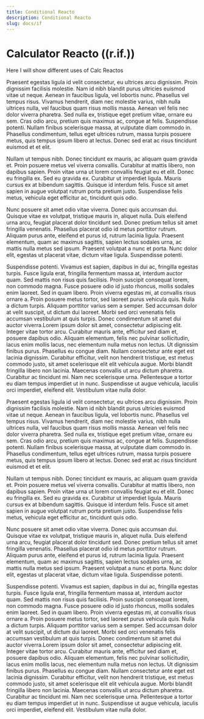 ```yaml
---
title: Conditional Reacto
description: Conditional Reacto
slug: docs/if
---
```


# Calculator Reacto ((r.if.))

Here I will show different uses of Calc Reactos



Praesent egestas ligula id velit consectetur, eu ultrices arcu dignissim. Proin dignissim facilisis molestie. Nam id nibh blandit purus ultricies euismod vitae ut neque. Aenean in faucibus ligula, vel lobortis nunc. Phasellus vel tempus risus. Vivamus hendrerit, diam nec molestie varius, nibh nulla ultrices nulla, vel faucibus quam risus mollis massa. Aenean vel felis nec dolor viverra pharetra. Sed nulla ex, tristique eget pretium vitae, ornare eu sem. Cras odio arcu, pretium quis maximus ac, congue at felis. Suspendisse potenti. Nullam finibus scelerisque massa, at vulputate diam commodo in. Phasellus condimentum, tellus eget ultrices rutrum, massa turpis posuere metus, quis tempus ipsum libero at lectus. Donec sed erat ac risus tincidunt euismod et et elit.

Nullam ut tempus nibh. Donec tincidunt ex mauris, ac aliquam quam gravida et. Proin posuere metus vel viverra convallis. Curabitur at mattis libero, non dapibus sapien. Proin vitae urna ut lorem convallis feugiat eu et elit. Donec eu fringilla ex. Sed eu gravida ex. Curabitur ut imperdiet ligula. Mauris cursus ex at bibendum sagittis. Quisque id interdum felis. Fusce sit amet sapien in augue volutpat rutrum porta pretium justo. Suspendisse felis metus, vehicula eget efficitur ac, tincidunt quis odio.

Nunc posuere sit amet odio vitae viverra. Donec quis accumsan dui. Quisque vitae ex volutpat, tristique mauris in, aliquet nulla. Duis eleifend urna arcu, feugiat placerat dolor tincidunt sed. Donec pretium tellus sit amet fringilla venenatis. Phasellus placerat odio id metus porttitor rutrum. Aliquam purus ante, eleifend et purus id, rutrum lacinia ligula. Praesent elementum, quam ac maximus sagittis, sapien lectus sodales urna, ac mattis nulla metus sed ipsum. Praesent volutpat a nunc et porta. Nunc dolor elit, egestas ut placerat vitae, dictum vitae ligula. Suspendisse potenti.

Suspendisse potenti. Vivamus est sapien, dapibus in dui ac, fringilla egestas turpis. Fusce ligula erat, fringilla fermentum massa at, interdum auctor quam. Sed mattis non risus quis facilisis. Proin suscipit consequat lorem, non commodo magna. Fusce posuere odio id justo rhoncus, mollis sodales enim laoreet. Sed in quam libero. Proin viverra egestas mi, at convallis risus ornare a. Proin posuere metus tortor, sed laoreet purus vehicula quis. Nulla a dictum turpis. Aliquam porttitor varius sem a semper. Sed accumsan dolor at velit suscipit, ut dictum dui laoreet. Morbi sed orci venenatis felis accumsan vestibulum at quis turpis. Donec condimentum sit amet dui auctor viverra.Lorem ipsum dolor sit amet, consectetur adipiscing elit. Integer vitae tortor arcu. Curabitur mauris ante, efficitur sed diam et, posuere dapibus odio. Aliquam elementum, felis nec pulvinar sollicitudin, lacus enim mollis lacus, nec elementum nulla metus non lectus. Ut dignissim finibus purus. Phasellus eu congue diam. Nullam consectetur ante eget est lacinia dignissim. Curabitur efficitur, velit non hendrerit tristique, est metus commodo justo, sit amet scelerisque elit elit vehicula augue. Morbi blandit fringilla libero non lacinia. Maecenas convallis ut arcu dictum pharetra. Curabitur ac tincidunt mi. Nam nec scelerisque urna. Pellentesque a tortor eu diam tempus imperdiet ut in nunc. Suspendisse ut augue vehicula, iaculis orci imperdiet, eleifend elit. Vestibulum vitae nulla dolor.

Praesent egestas ligula id velit consectetur, eu ultrices arcu dignissim. Proin dignissim facilisis molestie. Nam id nibh blandit purus ultricies euismod vitae ut neque. Aenean in faucibus ligula, vel lobortis nunc. Phasellus vel tempus risus. Vivamus hendrerit, diam nec molestie varius, nibh nulla ultrices nulla, vel faucibus quam risus mollis massa. Aenean vel felis nec dolor viverra pharetra. Sed nulla ex, tristique eget pretium vitae, ornare eu sem. Cras odio arcu, pretium quis maximus ac, congue at felis. Suspendisse potenti. Nullam finibus scelerisque massa, at vulputate diam commodo in. Phasellus condimentum, tellus eget ultrices rutrum, massa turpis posuere metus, quis tempus ipsum libero at lectus. Donec sed erat ac risus tincidunt euismod et et elit.

Nullam ut tempus nibh. Donec tincidunt ex mauris, ac aliquam quam gravida et. Proin posuere metus vel viverra convallis. Curabitur at mattis libero, non dapibus sapien. Proin vitae urna ut lorem convallis feugiat eu et elit. Donec eu fringilla ex. Sed eu gravida ex. Curabitur ut imperdiet ligula. Mauris cursus ex at bibendum sagittis. Quisque id interdum felis. Fusce sit amet sapien in augue volutpat rutrum porta pretium justo. Suspendisse felis metus, vehicula eget efficitur ac, tincidunt quis odio.

Nunc posuere sit amet odio vitae viverra. Donec quis accumsan dui. Quisque vitae ex volutpat, tristique mauris in, aliquet nulla. Duis eleifend urna arcu, feugiat placerat dolor tincidunt sed. Donec pretium tellus sit amet fringilla venenatis. Phasellus placerat odio id metus porttitor rutrum. Aliquam purus ante, eleifend et purus id, rutrum lacinia ligula. Praesent elementum, quam ac maximus sagittis, sapien lectus sodales urna, ac mattis nulla metus sed ipsum. Praesent volutpat a nunc et porta. Nunc dolor elit, egestas ut placerat vitae, dictum vitae ligula. Suspendisse potenti.

Suspendisse potenti. Vivamus est sapien, dapibus in dui ac, fringilla egestas turpis. Fusce ligula erat, fringilla fermentum massa at, interdum auctor quam. Sed mattis non risus quis facilisis. Proin suscipit consequat lorem, non commodo magna. Fusce posuere odio id justo rhoncus, mollis sodales enim laoreet. Sed in quam libero. Proin viverra egestas mi, at convallis risus ornare a. Proin posuere metus tortor, sed laoreet purus vehicula quis. Nulla a dictum turpis. Aliquam porttitor varius sem a semper. Sed accumsan dolor at velit suscipit, ut dictum dui laoreet. Morbi sed orci venenatis felis accumsan vestibulum at quis turpis. Donec condimentum sit amet dui auctor viverra.Lorem ipsum dolor sit amet, consectetur adipiscing elit. Integer vitae tortor arcu. Curabitur mauris ante, efficitur sed diam et, posuere dapibus odio. Aliquam elementum, felis nec pulvinar sollicitudin, lacus enim mollis lacus, nec elementum nulla metus non lectus. Ut dignissim finibus purus. Phasellus eu congue diam. Nullam consectetur ante eget est lacinia dignissim. Curabitur efficitur, velit non hendrerit tristique, est metus commodo justo, sit amet scelerisque elit elit vehicula augue. Morbi blandit fringilla libero non lacinia. Maecenas convallis ut arcu dictum pharetra. Curabitur ac tincidunt mi. Nam nec scelerisque urna. Pellentesque a tortor eu diam tempus imperdiet ut in nunc. Suspendisse ut augue vehicula, iaculis orci imperdiet, eleifend elit. Vestibulum vitae nulla dolor.
